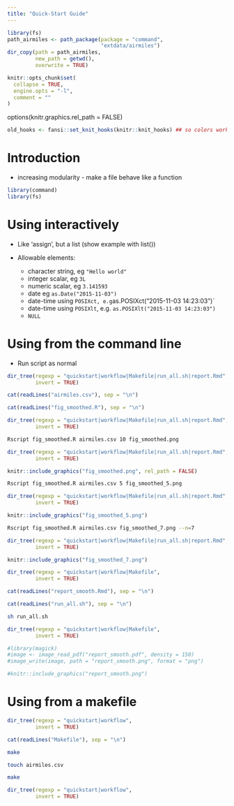 ```yaml
---
title: "Quick-Start Guide"
---
```


```r
library(fs)
path_airmiles <- path_package(package = "command",
                              "extdata/airmiles")
dir_copy(path = path_airmiles,
         new_path = getwd(),
         overwrite = TRUE)
```

```r
knitr::opts_chunk$set(
  collapse = TRUE,
  engine.opts = "-l",
  comment = ""
)
```

options(knitr.graphics.rel_path = FALSE)

```r
old_hooks <- fansi::set_knit_hooks(knitr::knit_hooks) ## so colors work
```

# Introduction


- increasing modularity - make a file behave like a function


```r
library(command)
library(fs)
```

# Using interactively

- Like 'assign', but a list (show example with list())

- Allowable elements:
    - character string, eg `"Hello world"`
    - integer scalar, eg `3L`
    - numeric scalar, eg `3.141593`
    - date eg `as.Date("2015-11-03")`
    - date-time using `POSIXct, e.g `as.POSIXct("2015-11-03 14:23:03")`
    - date-time using `POSIXlt`, e.g. `as.POSIXlt("2015-11-03 14:23:03")`
    - `NULL`


# Using from the command line

- Run script as normal


```r
dir_tree(regexp = "quickstart|workflow|Makefile|run_all.sh|report.Rmd",
         invert = TRUE)
```

```r
cat(readLines("airmiles.csv"), sep = "\n")
```
```r
cat(readLines("fig_smoothed.R"), sep = "\n")
```


```r
dir_tree(regexp = "quickstart|workflow|Makefile|run_all.sh|report.Rmd",
         invert = TRUE)
```

```bash
Rscript fig_smoothed.R airmiles.csv 10 fig_smoothed.png
```

```r
dir_tree(regexp = "quickstart|workflow|Makefile|run_all.sh|report.Rmd",
         invert = TRUE)
```


```r
knitr::include_graphics("fig_smoothed.png", rel_path = FALSE)
```

```bash
Rscript fig_smoothed.R airmiles.csv 5 fig_smoothed_5.png
```

```r
dir_tree(regexp = "quickstart|workflow|Makefile|run_all.sh|report.Rmd",
         invert = TRUE)
```

```r
knitr::include_graphics("fig_smoothed_5.png")
```

```bash
Rscript fig_smoothed.R airmiles.csv fig_smoothed_7.png --n=7
```

```r
dir_tree(regexp = "quickstart|workflow|Makefile|run_all.sh|report.Rmd",
         invert = TRUE)
```

```r
knitr::include_graphics("fig_smoothed_7.png")
```

```r
dir_tree(regexp = "quickstart|workflow|Makefile",
         invert = TRUE)
```

```r
cat(readLines("report_smooth.Rmd"), sep = "\n")
```

```r
cat(readLines("run_all.sh"), sep = "\n")
```

```bash
sh run_all.sh
```

```r
dir_tree(regexp = "quickstart|workflow|Makefile",
         invert = TRUE)
```


```r
#library(magick)
#image <- image_read_pdf("report_smooth.pdf", density = 150)
#image_write(image, path = "report_smooth.png", format = "png")
```



```r
#knitr::include_graphics("report_smooth.png")
```


# Using from a makefile

```r
dir_tree(regexp = "quickstart|workflow",
         invert = TRUE)
```

```r
cat(readLines("Makefile"), sep = "\n")
```


```bash
make
```

```bash
touch airmiles.csv
```

```bash
make
```

```r
dir_tree(regexp = "quickstart|workflow",
         invert = TRUE)
```
